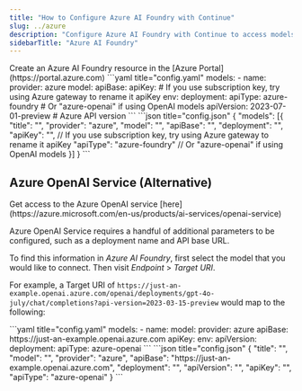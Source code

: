 ```yaml
---
title: "How to Configure Azure AI Foundry with Continue"
slug: ../azure
description: "Configure Azure AI Foundry with Continue to access models from OpenAI and Mistral with Microsoft's enterprise security features, including setup for GPT-4o, Codestral, and embedding models"
sidebarTitle: "Azure AI Foundry"
---
```


<Info>
  Create an Azure AI Foundry resource in the [Azure Portal](https://portal.azure.com)
</Info>

<Tabs>
  <Tab title="YAML">
  ```yaml title="config.yaml"
  models:
    - name: <Model_NAME>
      provider: azure
      model: <MODEL_ID>
      apiBase: <YOUR_DEPLOYMENT_BASE>
      apiKey: <YOUR_AZURE_API_KEY> # If you use subscription key, try using Azure gateway to rename it apiKey
      env:
        deployment: <YOUR_DEPLOYMENT_NAME>
        apiType: azure-foundry # Or "azure-openai" if using OpenAI models
        apiVersion: 2023-07-01-preview # Azure API version
  ```
  </Tab>
  <Tab title="JSON (Deprecated)">
  ```json title="config.json"
  {
    "models": [{
        "title": "<MODEL_NAME>",
        "provider": "azure",
        "model": "<MODEL_ID>",
        "apiBase": "<YOUR_DEPLOYMENT_BASE>",
        "deployment": "<YOUR_DEPLOYMENT_NAME>",
        "apiKey": "<YOUR_AZURE_API_KEY>", // If you use subscription key, try using Azure gateway to rename it apiKey
        "apiType": "azure-foundry" // Or "azure-openai" if using OpenAI models
    }]
  }
  ```
  </Tab>
</Tabs>

## Azure OpenAI Service (Alternative)

<Info>
  Get access to the Azure OpenAI service [here](https://azure.microsoft.com/en-us/products/ai-services/openai-service)
</Info>

Azure OpenAI Service requires a handful of additional parameters to be configured, such as a deployment name and API base URL.

To find this information in _Azure AI Foundry_, first select the model that you would like to connect. Then visit _Endpoint_ > _Target URI_.

For example, a Target URI of `https://just-an-example.openai.azure.com/openai/deployments/gpt-4o-july/chat/completions?api-version=2023-03-15-preview` would map to the following:

<Tabs>
	<Tab title="YAML">
    ```yaml title="config.yaml"
    models:
      - name: <MODEL_NAME>
        model: <MODEL_ID>
        provider: azure
        apiBase: https://just-an-example.openai.azure.com
        apiKey: <YOUR_AZURE_API_KEY>
        env:
          apiVersion: <API_VERSION>
          deployment: <MODEL_DEPLOYMENT>
          apiType: azure-openai
    ```
  </Tab>
  <Tab title="JSON (Deprecated)">
    ```json title="config.json"
    {
      "title": "<MODEL_NAME>",
      "model": "<MODEL_ID>",
      "provider": "azure",
      "apiBase": "https://just-an-example.openai.azure.com",
      "deployment": "<MODEL_DEPLOYMENT>",
      "apiVersion": "<API_VERSION>",
      "apiKey": "<YOUR_AZURE_API_KEY>",
      "apiType": "azure-openai"
    }
    ```
  </Tab>
</Tabs>